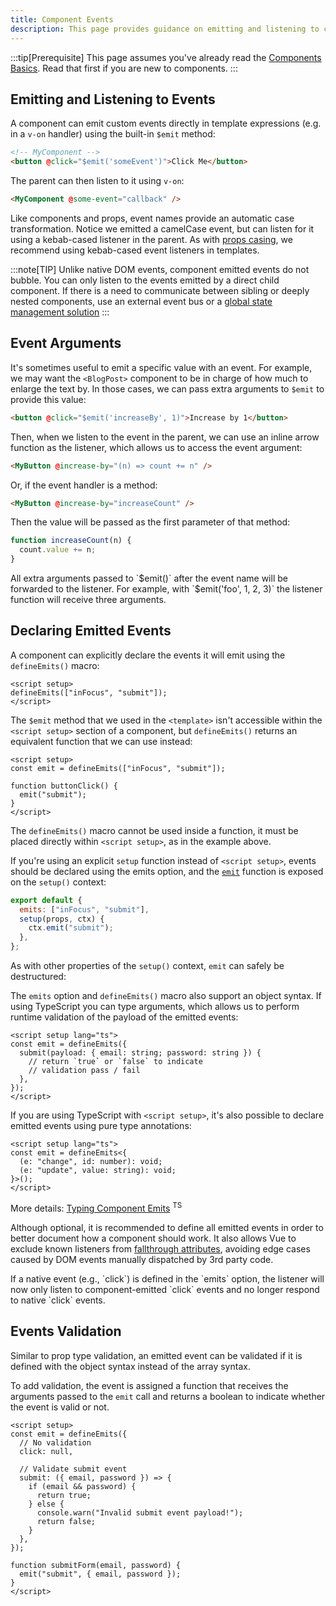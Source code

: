 ```yaml
---
title: Component Events
description: This page provides guidance on emitting and listening to custom events in Vue.js components.
---
```



:::tip[Prerequisite]
This page assumes you've already read the <span class="custom-link">[Components Basics](https://vuejs.org/guide/essentials/component-basics)</span>. Read that first if you are new to components.
:::

## Emitting and Listening to Events​

A component can emit custom events directly in template expressions (e.g. in a `v-on` handler) using the built-in `$emit` method:

```html
<!-- MyComponent -->
<button @click="$emit('someEvent')">Click Me</button>
```

The parent can then listen to it using `v-on`:

```html
<MyComponent @some-event="callback" />
```

Like components and props, event names provide an automatic case transformation. Notice we emitted a camelCase event, but can listen for it using a kebab-cased listener in the parent. As with <span class="custom-link">[props casing](/components/props/#prop-passing-details)</span>, we recommend using kebab-cased event listeners in templates.


:::note[TIP]
Unlike native DOM events, component emitted events do not bubble. You can only
listen to the events emitted by a direct child component. If there is a need
to communicate between sibling or deeply nested components, use an external
event bus or a <span class="custom-link">[global state management solution](/scalling-up/state-management/)</span>
:::

## Event Arguments​

It's sometimes useful to emit a specific value with an event. For example, we may want the `<BlogPost>` component to be in charge of how much to enlarge the text by. In those cases, we can pass extra arguments to `$emit` to provide this value:

```html
<button @click="$emit('increaseBy', 1)">Increase by 1</button>
```

Then, when we listen to the event in the parent, we can use an inline arrow function as the listener, which allows us to access the event argument:

```html
<MyButton @increase-by="(n) => count += n" />
```

Or, if the event handler is a method:

```html
<MyButton @increase-by="increaseCount" />
```

Then the value will be passed as the first parameter of that method:

```js
function increaseCount(n) {
  count.value += n;
}
```

<Aside type="note" title="Tip">
  All extra arguments passed to `$emit()` after the event name will be forwarded
  to the listener. For example, with `$emit('foo', 1, 2, 3)` the listener
  function will receive three arguments.
</Aside>

## Declaring Emitted Events​

A component can explicitly declare the events it will emit using the `defineEmits()` macro:

```vue
<script setup>
defineEmits(["inFocus", "submit"]);
</script>
```

The `$emit` method that we used in the `<template>` isn't accessible within the `<script setup>` section of a component, but `defineEmits()` returns an equivalent function that we can use instead:

```vue
<script setup>
const emit = defineEmits(["inFocus", "submit"]);

function buttonClick() {
  emit("submit");
}
</script>
```

The `defineEmits()` macro cannot be used inside a function, it must be placed directly within `<script setup>`, as in the example above.

If you're using an explicit `setup` function instead of `<script setup>`, events should be declared using the emits option, and the <span class="custom-link">[`emit`](https://vuejs.org/api/options-state#emits)</span> function is exposed on the `setup()` context:

```js
export default {
  emits: ["inFocus", "submit"],
  setup(props, ctx) {
    ctx.emit("submit");
  },
};
```

As with other properties of the `setup()` context, `emit` can safely be destructured:

The `emits` option and `defineEmits()` macro also support an object syntax. If using TypeScript you can type arguments, which allows us to perform runtime validation of the payload of the emitted events:

```vue
<script setup lang="ts">
const emit = defineEmits({
  submit(payload: { email: string; password: string }) {
    // return `true` or `false` to indicate
    // validation pass / fail
  },
});
</script>
```

If you are using TypeScript with `<script setup>`, it's also possible to declare emitted events using pure type annotations:

```vue
<script setup lang="ts">
const emit = defineEmits<{
  (e: "change", id: number): void;
  (e: "update", value: string): void;
}>();
</script>
```

More details: <span class="custom-link">[Typing Component Emits](/typescript/composition/#typing-component-emits)</span> <sup>TS</sup>

Although optional, it is recommended to define all emitted events in order to better document how a component should work. It also allows Vue to exclude known listeners from <span class="custom-link">[fallthrough attributes](/components/attribute/#v-on-listener-inheritance)</span>, avoiding edge cases caused by DOM events manually dispatched by 3rd party code.

<Aside type="note" title="Tip">
  If a native event (e.g., `click`) is defined in the `emits` option, the
  listener will now only listen to component-emitted `click` events and no
  longer respond to native `click` events.
</Aside>

## Events Validation​

Similar to prop type validation, an emitted event can be validated if it is defined with the object syntax instead of the array syntax.

To add validation, the event is assigned a function that receives the arguments passed to the `emit` call and returns a boolean to indicate whether the event is valid or not.

```vue
<script setup>
const emit = defineEmits({
  // No validation
  click: null,

  // Validate submit event
  submit: ({ email, password }) => {
    if (email && password) {
      return true;
    } else {
      console.warn("Invalid submit event payload!");
      return false;
    }
  },
});

function submitForm(email, password) {
  emit("submit", { email, password });
}
</script>
```
